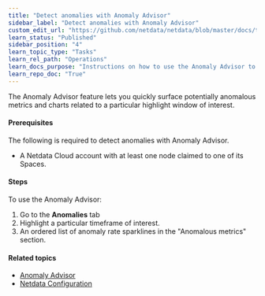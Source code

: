 ```yaml
---
title: "Detect anomalies with Anomaly Advisor"
sidebar_label: "Detect anomalies with Anomaly Advisor"
custom_edit_url: "https://github.com/netdata/netdata/blob/master/docs/tasks/operations/detect-anomalies-with-anomaly-advisor.md"
learn_status: "Published"
sidebar_position: "4"
learn_topic_type: "Tasks"
learn_rel_path: "Operations"
learn_docs_purpose: "Instructions on how to use the Anomaly Advisor to find anomalies"
learn_repo_doc: "True"
---
```


The Anomaly Advisor feature lets you quickly surface potentially anomalous metrics and charts related to a particular
highlight window of interest.

#### Prerequisites

The following is required to detect anomalies with Anomaly Advisor.

- A Netdata Cloud account with at least one node claimed to one of its Spaces.

#### Steps

To use the Anomaly Advisor:

1. Go to the **Anomalies** tab
2. Highlight a particular timeframe of interest.
3. An ordered list of anomaly rate sparklines in the "Anomalous metrics" section.

#### Related topics

- [Anomaly Advisor](https://github.com/netdata/netdata/blob/master/docs/concepts/guided-troubleshooting/machine-learning-powered-anomaly-advisor.md)
- [Netdata Configuration](https://github.com/netdata/netdata/blob/master/daemon/config/README.md)

